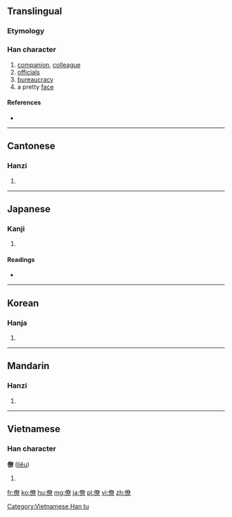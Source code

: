 ==Translingual==

===Etymology===
{{Han compound|人|尞|c1=s|c2=p|t1=person|ls=psc}}

===Han character===
{{Han char|rn=9|rad=人|as=12|sn=14|four=2429<sub>6</sub>|canj=人大金火 (OKCF)|ids=⿰[[亻]][[尞]]}}

# [[companion]], [[colleague]]
# [[official]]s
# [[bureaucracy]]
# a pretty [[face]]

====References====
* {{Han ref|kx=0116.250|dkj=01100|dj=0248.030|hdz=10218.030|uh=50DA|ud=20698|bh=B9B1|bd=47537}}

----

==Cantonese==

===Hanzi===
{{yue-hanzi|jyut=|y=liu4}}

# {{defn|lang=yue|sort=人12}}

----

==Japanese==

===Kanji===
{{ja-kanji|grade=c|rs=人12}}

# {{defn|lang=ja|sort=人12}}

====Readings====
* {{ja-readings|on=[[りょう]] (ryō)|kun=[[とも]] (tomo), [[つかさ]] (tsukasa)}}

----

==Korean==

===Hanja===
{{ko-hanja|hangeul=[[료]]|rv=ryo|mr=ryo}}

# {{defn|lang=ko|sort=人12}}

----

==Mandarin==

===Hanzi===
{{cmn-hanzi|pin=[[liáo]] ([[liao2]])|wg=liao<sup>2</sup>}}

# {{defn|lang=cmn|sort=人12}}

----

==Vietnamese==

===Han character===
'''僚''' ([[liêu]])

# {{defn|lang=vi}}

[[Category:Vietnamese Han tu]]

[[fr:僚]]
[[ko:僚]]
[[hu:僚]]
[[mg:僚]]
[[ja:僚]]
[[pl:僚]]
[[vi:僚]]
[[zh:僚]]